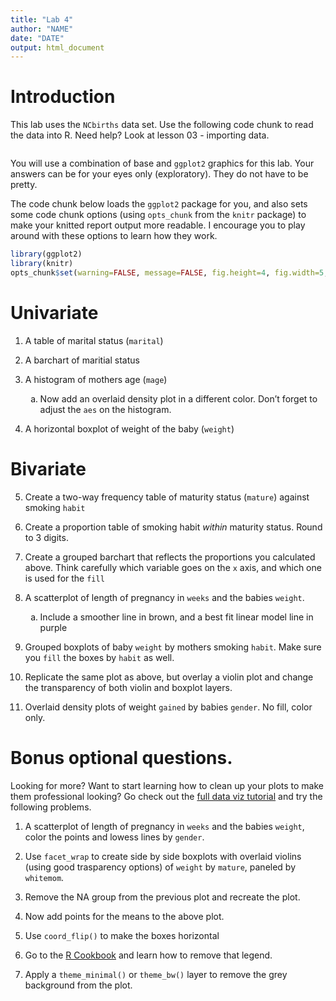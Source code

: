 ```yaml
---
title: "Lab 4"
author: "NAME"
date: "DATE"
output: html_document
---
```


# Introduction

This lab uses the `NCbirths` data set. Use the following code chunk to read the data into R. Need help? Look at lesson 03 - importing data.

```r

```

You will use a combination of base and `ggplot2` graphics for this lab. Your answers can be for your eyes only (exploratory). They do not have to be pretty.  

The code chunk below loads the `ggplot2` package for you, and also sets some code chunk options (using `opts_chunk` from the `knitr` package) to make your knitted report output more readable. I encourage you to play around with these options to learn how they work. 

```r
library(ggplot2)
library(knitr)
opts_chunk$set(warning=FALSE, message=FALSE, fig.height=4, fig.width=5, fig.align='center') 
```

# Univariate

1. A table of marital status (`marital`)


2.  A barchart of maritial status


3. A histogram of mothers age (`mage`)

    a.  Now add an overlaid density plot in a different color. Don't forget to adjust the `aes` on the histogram.

4. A horizontal boxplot of weight of the baby (`weight`)



# Bivariate

5. Create a two-way frequency table of maturity status (`mature`) against smoking `habit`


6. Create a proportion table of smoking habit _within_ maturity status. Round to 3 digits. 


7. Create a grouped barchart that reflects the proportions you calculated above. Think carefully which variable goes on the `x` axis, and which one is used for the `fill`


8. A scatterplot of length of pregnancy in `weeks` and the babies `weight`. 
    a. Include a smoother line in brown, and a best fit linear model line in purple
    

9. Grouped boxplots of baby `weight` by mothers smoking `habit`. Make sure you `fill` the boxes by `habit` as well. 


10. Replicate the same plot as above, but overlay a violin plot and change the transparency of both violin and boxplot layers. 


11. Overlaid density plots of weight `gained` by babies `gender`. No fill, color only.  



# Bonus optional questions. 
Looking for more? Want to start learning how to clean up your plots to make them professional looking? Go check out the [full data viz tutorial](https://norcalbiostat.github.io/MATH130/full_data_viz_tutorial.html) and try the following problems. 

1. A scatterplot of length of pregnancy in `weeks` and the babies `weight`, color the points and lowess lines by `gender`. 


2. Use `facet_wrap` to create side by side boxplots with overlaid violins (using good trasparency options) of `weight` by `mature`, paneled by `whitemom`. 

3. Remove the NA group from the previous plot and recreate the plot. 



4. Now add points for the means to the above plot. 


5. Use `coord_flip()` to make the boxes horizontal



6. Go to the [R Cookbook](http://www.cookbook-r.com/Graphs/) and learn how to remove that legend. 

7. Apply a `theme_minimal()` or `theme_bw()` layer to remove the grey background from the plot. 
